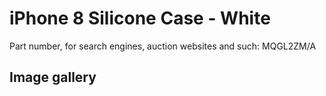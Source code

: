 
# iPhone 8 Silicone Case - White

Part number, for search engines, auction websites and such: MQGL2ZM/A

## Image gallery

<div style={{ width: "768px" }}>
  <GalleryComponent
    images={[
      {
        original: "/everysource/MQGL2.png",
        thumbnail: "/everypreview/MQGL2.png",
      },
      {
        original: "/everysource/MQGL2_AV1_GOLD.png",
        thumbnail: "/everypreview/MQGL2_AV1_GOLD.png",
      },
      {
        original: "/everysource/MQGL2_AV1_SILVER.png",
        thumbnail: "/everypreview/MQGL2_AV1_SILVER.png",
      },
      {
        original: "/everysource/MQGL2_AV1_SPACE_GRAY.png",
        thumbnail: "/everypreview/MQGL2_AV1_SPACE_GRAY.png",
      },
      {
        original: "/everysource/MQGL2_AV2.png",
        thumbnail: "/everypreview/MQGL2_AV2.png",
      }
    ]}
  />
</div>